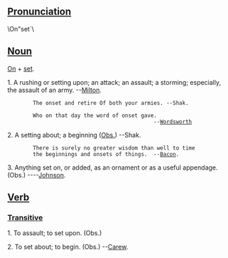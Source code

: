 ==[[Pronunciation]]==
\On"set`\

==[[Noun]]==
[[On]] + [[set]].

1. A rushing or setting upon; an attack; an assault; a storming;   especially, the assault of an army. --[[w:John Milton|Milton]].

         The onset and retire Of both your armies. --Shak.

         Who on that day the word of onset gave.
                                               --[[w:Wordsworth|Wordsworth]]

2. A setting about; a beginning  ([[Obs.]]) --Shak.

         There is surely no greater wisdom than well to time
         the beginnings and onsets of things.  --[[w:List_of_people_named_Bacon|Bacon]].

3. Anything set on, or added, as an ornament or as a useful  appendage. (Obs.) ----[[w:Samuel_Johnson|Johnson]].

==[[Verb]]==
===[[Transitive]]===

1. To assault; to set upon. (Obs.)

2. To set about; to begin. (Obs.) --[[w:Carew|Carew]].